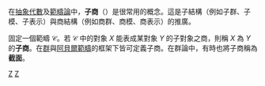 {{About|抽象代数的概念|子姓商族朝代|商朝}}
{{About|抽象代数的概念|楚國公子子商|子商 (楚國)}}
在[[抽象代數|抽象代數]]及[[範疇論|範疇論]]中，'''子商'''（{{lang-en|Subquotient}}）是很常用的概念。這是子結構（例如子群、子模、子表示）與商結構（例如商群、商模、商表示）的推廣。

固定一個範疇 <math>\mathcal{C}</math>。若 <math>\mathcal{C}</math> 中的對象 <math>X</math> 能表成某對象 <math>Y</math> 的子對象之商，則稱 <math>X</math> 為 <math>Y</math> 的'''子商'''。在[[群論|群]]與[[阿貝爾範疇|阿貝爾範疇]]的框架下皆可定義子商。在群論中，有時也將子商稱為'''截面'''。

{{代數小作品}}

[[Category:範疇論|Z]]
[[Category:抽象代數|Z]]